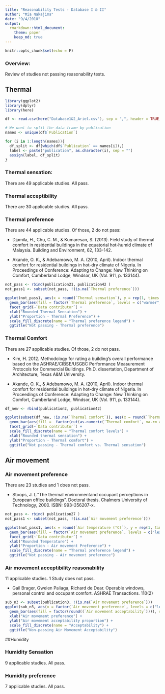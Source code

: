 ```yaml
---
title: "Reasonability Tests - Database I & II"
author: "Mia Nakajima"
date: "9/4/2018"
output: 
  rmarkdown::html_document:
    theme: paper
    keep_md: true
---
```


```r
knitr::opts_chunk$set(echo = F)
```


### Overview: 

Review of studies not passing reasonability tests. 

## Thermal 

```r
library(ggplot2)
library(dplyr)
library(here)
```
```r
df <- read.csv(here("Database1&2_Ariel.csv"), sep = ",", header = TRUE, stringsAsFactors = FALSE, check.names = FALSE)


```


```r
# We want to split the data frame by publication
names <- unique(df$`Publication`)

```

```r
for (i in 1:length(names)){
  df_split <- df[which(df$`Publication` == names[i]),]
  label <- paste("publication", as.character(i), sep = "")
  assign(label, df_split)
}
```

### Thermal sensation: 

There are 49 applicable studies. All pass. 

### Thermal acceptibility

There are 30 applicable studies. All pass. 



### Thermal preference 

There are 44 applicable studies. Of those, 2 do not pass: 

- Djamila, H., Chu, C. M., & Kumaresan, S. (2013). Field study of thermal comfort in residential buildings in the equatorial hot-humid climate of Malaysia. Building and Environment, 62, 133-142.

- Akande, O. K., & Adebamowo, M. A. (2010, April). Indoor thermal comfort for residential buildings in hot-dry climate of Nigeria. In Proceedings of Conference: Adapting to Change: New Thinking on Comfort, Cumberland Lodge, Windsor, UK (Vol. 911, p. 133144).

```r
not_pass <- rbind(publication21, publication42 )
not_pass1 <- subset(not_pass, !(is.na(`Thermal preference`)))

ggplot(not_pass1, aes(x = round(`Thermal sensation`), y = rep(1, times = nrow(not_pass1)))) + 
  geom_bar(aes(fill = factor(`Thermal preference`, levels = c("warmer", "no change", "cooler"))), position = "fill", stat = "identity") + 
  facet_grid(~`Data contributor`) + 
  xlab("Rounded Thermal Sensation") + 
  ylab("Proportion - Thermal Preference") + 
  scale_fill_discrete(name = "Thermal preference legend") + 
  ggtitle("Not passing - Thermal preference")


```


### Thermal Comfort


There are 27 applicable studies. Of those, 2 do not pass. 

- Kim, H. 2012. Methodology for rating a building's overall performance based on the ASHRAE/CIBSE/USGBC Performance Measurement Protocols for Commercial Buildings. Ph.D. dissertation, Department of Architecture, Texas A&M University.

- Akande, O. K., & Adebamowo, M. A. (2010, April). Indoor thermal comfort for residential buildings in hot-dry climate of Nigeria. In Proceedings of Conference: Adapting to Change: New Thinking on Comfort, Cumberland Lodge, Windsor, UK (Vol. 911, p. 133144).

```r

df_new <- rbind(publication2, publication42)
```

```r
ggplot(subset(df_new, !is.na(`Thermal comfort`)), aes(x = round(`Thermal sensation`), y = rep(1, times = nrow(subset(df_new, !is.na(`Thermal comfort`)))))) + 
  geom_bar(aes(fill =  factor(cut(as.numeric(`Thermal comfort`, na.rm = T), breaks = c(0,3.5, 6), na.rm = T))), position = "fill", stat = 'identity', na.rm = TRUE)  + 
  facet_grid(~`Data contributor`) + 
  scale_fill_discrete(name = "Thermal comfort levels") + 
  xlab("Rounded thermal sensation") + 
  ylab("Proportion - Thermal comfort") + 
  ggtitle("Not passing - Thermal comfort vs. Thermal sensation")


```


## Air movement

### Air movement preference 

There are 23 studies and 1 does not pass. 

- Stoops, J. L."The thermal environmentand occupant perceptions in European office buildings". Doctoral thesis. Chalmers University of Technology, 2000. ISBN: 993-356207-x. 

```r
not_pass <- rbind( publication27 )
not_pass1 <- subset(not_pass, !(is.na(`Air movement preference`)))

ggplot(not_pass1, aes(x = round(`Air temperature (°C)`), y = rep(1, times = nrow(not_pass1)))) + 
  geom_bar(aes(fill = factor(`Air movement preference`, levels = c("less", "no change", "more"))), position = "fill", stat = "identity") + 
  facet_grid(~`Data contributor`) + 
  xlab("Rounded Temperature") + 
  ylab("Proportion - Air movement Preference") + 
  scale_fill_discrete(name = "Thermal preference legend") + 
  ggtitle("Not passing - Air movement preference")


```

### Air movement acceptibility reasonability 

11 applicable studies. 1 Study does not pass. 

- Gail Brager, Gwelen Paliaga, Richard de Dear. Operable windows, personal control and occupant comfort. ASHRAE Transactions. 110(2) 

```r
sub_n3 <- subset(publication3, !(is.na(`Air movement preference`)))
ggplot(sub_n3, aes(x = factor(`Air movement preference`, levels = c("less", "no change", "more")), y = rep(1, times = nrow(sub_n3)))) + 
  geom_bar(aes(fill = factor(round((`Air movement acceptability`)))), stat = 'identity', position = 'fill') + 
  xlab("Air movement preference") + 
  ylab("Air movement acceptability proportion") + 
  scale_fill_discrete(name = "Acceptability") + 
  ggtitle("Non-passing Air Movement Acceptability")


```


##Humidity




### Humidity Sensation

9 applicable studies. All pass.

### Humidity preference

7 applicable studies. All pass. 


